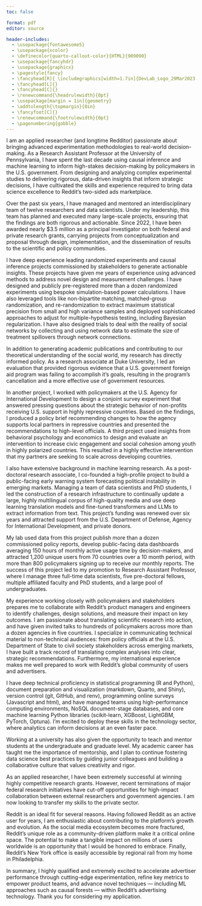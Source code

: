```yaml
---
toc: false

format: pdf
editor: source

header-includes:
  - \usepackage{fontawesome5}
  - \usepackage{xcolor}
  - \definecolor{quarto-callout-color}{HTML}{909090}
  - \usepackage{fancyhdr}
  - \usepackage{graphicx}
  - \pagestyle{fancy}
  - \fancyhead[R]{ \includegraphics[width=1.7in]{DevLab_Logo_29Mar2023.png}}
  - \fancyhead[L]{}
  - \fancyhead[C]{}
  - \renewcommand{\headrulewidth}{0pt}
  - \usepackage[margin = 1in]{geometry} 
  - \addtolength{\topmargin}{0in}
  - \fancyfoot[C]{}
  - \renewcommand{\footrulewidth}{0pt}
  - \pagenumbering{gobble}
---
```



\begin{flushleft}
Jeremy Springman, PhD\\
Research Assistant Professor\\
University of Pennsylvania\\
\url{jrspringman.github.io}
\end{flushleft}

I am an applied researcher (and longtime Redditor) passionate about bringing advanced experimentation methodologies to real-world decision-making. As a Research Assistant Professor at the University of Pennsylvania, I have spent the last decade using causal inference and machine learning to inform high-stakes decision-making by policymakers in the U.S. government. From designing and analyzing complex experimental studies to delivering rigorous, data-driven insights that inform strategic decisions, I have cultivated the skills and experience required to bring data science excellence to Reddit’s two-sided ads marketplace.

Over the past six years, I have managed and mentored an interdisciplinary team of twelve researchers and data scientists. Under my leadership, this team has planned and executed many large-scale projects, ensuring that the findings are both rigorous and actionable. Since 2022, I have been awarded nearly \$3.5 million as a principal investigator on both federal and private research grants, carrying projects from conceptualization and proposal through design, implementation, and the dissemination of results to the scientific and policy communities. 

<!-- My most recent awards include a $1.6m Department of Defense [Minerva Research Initiative](https://minerva.defense.gov/Research/Funded-Projects/Article/3956358/modeling-climate-induced-societal-adaptation-and-population/) grant to support interdisciplinary research with Environmental Sciences faculty to model the impact of climate change on adaptation, conflict, and migration and a \$900,000 Agency for International Development grant to maintain and expand a large-scale webscraping and machine learning text classification pipeline to monitor and forecast political instability in more than 60 countries. -->

I have deep experience leading randomized experiments and causal inference projects commissioned by stakeholders to generate actionable insights. These projects have given me years of experience using advanced methods to address novel design and measurement challenges. I have designed and publicly pre-registered more than a dozen randomized experiments using bespoke simulation-based power calculations. I have also leveraged tools like non-bipartite matching, matched-group randomization, and re-randomization to extract maximum statistical precision from small and high variance samples and deployed sophisticated approaches to adjust for multiple-hypothesis testing, including Bayesian regularization. I have also designed trials to deal with the reality of social networks by collecting and using network data to estimate the size of treatment spillovers through network connections.

In addition to generating academic publications and contributing to our theoretical understanding of the social world, my research has directly informed policy. As a research associate at Duke University, I led an evaluation that provided rigorous evidence that a U.S. government foreign aid program was failing to accomplish it's goals, resulting in the program's cancellation and a more effective use of government resources. 

In another project, I worked with policymakers at the U.S. Agency for International Development to design a conjoint survey experiment that answered pressing questions about the strategic behavior of non-profits receiving U.S. support in highly repressive countries. Based on the findings, I produced a policy brief recommending changes to how the agency supports local partners in repressive countries and presented the recommendations to high-level officials. A third project used insights from behavioral psychology and economics to design and evaluate an intervention to increase civic engagement and social cohesion among youth in highly polarized countries. This resulted in a highly effective intervention that my partners are seeking to scale across developing countries.

I also have extensive background in machine learning research. As a post-doctoral research associate, I co-founded a high-profile project to build a public-facing early warning system forecasting political instability in emerging markets. Managing a team of data scientists and PhD students, I led the construction of a research infrastructure to continually update a large, highly multilingual corpus of high-quality media and use deep learning translation models and fine-tuned transformers and LLMs to extract information from text. This project's funding was renewed over six years and attracted support from the U.S. Department of Defense, Agency for International Development, and private donors.

My lab used data from this project publish more than a dozen commissioned policy reports, develop public-facing data dashboards averaging 150 hours of monthly active usage time by decision-makers, and attracted 1,200 unique users from 70 countries over a 10 month period, with more than 800 policymakers signing up to receive our monthly reports. The success of this project led to my promotion to Research Assistant Professor, where I manage three full-time data scientists, five pre-doctoral fellows, multiple affiliated faculty and PhD students, and a large pool of undergraduates. 

My experience working closely with policymakers and stakeholders prepares me to collaborate with Reddit's product managers and engineers to identify challenges, design solutions, and measure their impact on key outcomes. I am passionate about translating scientific research into action, and have given invited talks to hundreds of policymakers across more than a dozen agencies in five countries. I specialize in communicating technical material to non-technical audiences: from policy officials at the U.S. Department of State to civil society stakeholders across emerging markets, I have built a track record of translating complex analyses into clear, strategic recommendations. Furthermore, my international experience makes me well prepared to work with Reddit's global community of users and advertisers.
<!-- I have also published three empirical research articles in peer-reviewed academic journals and have six academic manuscripts currently under review (including a revise and resubmit). -->

I have deep technical proficiency in statistical programming (R and Python), document preparation and visualization (markdown, Quarto, and Shiny), version control (git, GitHub, and renv), programming online surveys (Javascript and html), and have managed teams using high-performance computing environments, NoSQL document-stage databases, and core machine learning Python libraries (scikit-learn, XGBoost, LightGBM, PyTorch, Optuna). I'm excited to deploy these skills in the technology sector, where analytics can inform decisions at an even faster pace.

Working at a university has also given the opportunity to teach and mentor students at the undergraduate and graduate level. My academic career has taught me the importance of mentorship, and I plan to continue fostering data science best practices by guiding junior colleagues and building a collaborative culture that values creativity and rigor. 

As an applied researcher, I have been extremely successful at winning highly competitive research grants. However, recent terminations of major federal research initiatives have cut-off opportunities for high-impact collaboration between external researchers and government agencies. I am now looking to transfer my skills to the private sector. 

Reddit is an ideal fit for several reasons. Having followed Reddit as an active user for years, I am enthusiastic about contributing to the platform’s growth and evolution. As the social media ecosystem becomes more fractured, Reddit’s unique role as a community-driven platform make it a critical online space. The potential to make a tangible impact on millions of users worldwide is an opportunity that I would be honored to embrace. Finally, Reddit's New York office is easily accessible by regional rail from my home in Philadelphia. 

In summary, I highly qualified and extremely excited to accelerate advertiser performance through cutting-edge experimentation, refine key metrics to empower product teams, and advance novel techniques — including ML approaches such as causal forests — within Reddit’s advertising technology. Thank you for considering my application.





